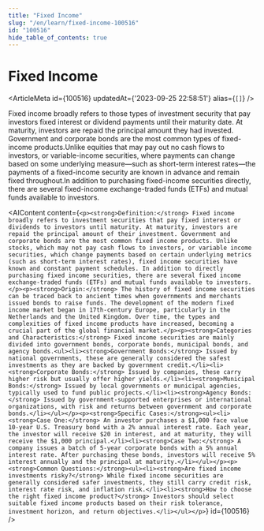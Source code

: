 ```yaml
---
title: "Fixed Income"
slug: "/en/learn/fixed-income-100516"
id: "100516"
hide_table_of_contents: true
---
```



# Fixed Income

<ArticleMeta id={100516} updatedAt={'2023-09-25 22:58:51'} alias={`[]`} />
<div className='border-solid border-b border-t-0 my-4 border-[var(--ifm-color-gray-300)]' />

Fixed income broadly refers to those types of investment security that pay investors fixed interest or dividend payments until their maturity date. At maturity, investors are repaid the principal amount they had invested. Government and corporate bonds are the most common types of fixed-income products.Unlike equities that may pay out no cash flows to investors, or variable-income securities, where payments can change based on some underlying measure—such as short-term interest rates—the payments of a fixed-income security are known in advance and remain fixed throughout.In addition to purchasing fixed-income securities directly, there are several fixed-income exchange-traded funds (ETFs) and mutual funds available to investors.

<AIContent content={`<p><strong>Definition:</strong> Fixed income broadly refers to investment securities that pay fixed interest or dividends to investors until maturity. At maturity, investors are repaid the principal amount of their investment. Government and corporate bonds are the most common fixed income products. Unlike stocks, which may not pay cash flows to investors, or variable income securities, which change payments based on certain underlying metrics (such as short-term interest rates), fixed income securities have known and constant payment schedules. In addition to directly purchasing fixed income securities, there are several fixed income exchange-traded funds (ETFs) and mutual funds available to investors.</p><p><strong>Origin:</strong> The history of fixed income securities can be traced back to ancient times when governments and merchants issued bonds to raise funds. The development of the modern fixed income market began in 17th-century Europe, particularly in the Netherlands and the United Kingdom. Over time, the types and complexities of fixed income products have increased, becoming a crucial part of the global financial market.</p><p><strong>Categories and Characteristics:</strong> Fixed income securities are mainly divided into government bonds, corporate bonds, municipal bonds, and agency bonds.<ul><li><strong>Government Bonds:</strong> Issued by national governments, these are generally considered the safest investments as they are backed by government credit.</li><li><strong>Corporate Bonds:</strong> Issued by companies, these carry higher risk but usually offer higher yields.</li><li><strong>Municipal Bonds:</strong> Issued by local governments or municipal agencies, typically used to fund public projects.</li><li><strong>Agency Bonds:</strong> Issued by government-supported enterprises or international organizations, with risk and returns between government and corporate bonds.</li></ul></p><p><strong>Specific Cases:</strong><ul><li><strong>Case One:</strong> An investor purchases a $1,000 face value 10-year U.S. Treasury bond with a 2% annual interest rate. Each year, the investor will receive $20 in interest, and at maturity, they will receive the $1,000 principal.</li><li><strong>Case Two:</strong> A company issues a batch of 5-year corporate bonds with a 5% annual interest rate. After purchasing these bonds, investors will receive 5% interest annually and the principal at maturity.</li></ul></p><p><strong>Common Questions:</strong><ul><li><strong>Are fixed income investments risky?</strong> While fixed income securities are generally considered safer investments, they still carry credit risk, interest rate risk, and inflation risk.</li><li><strong>How to choose the right fixed income product?</strong> Investors should select suitable fixed income products based on their risk tolerance, investment horizon, and return objectives.</li></ul></p>`} id={100516} />
